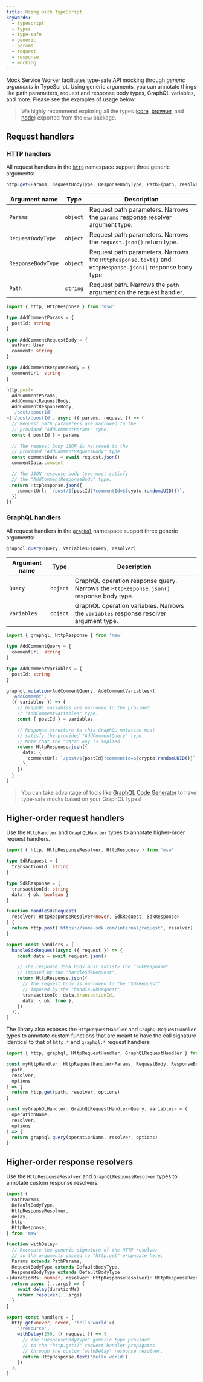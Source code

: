 ```yaml
---
title: Using with TypeScript
keywords:
  - typescript
  - types
  - type-safe
  - generic
  - params
  - request
  - response
  - mocking
---
```


Mock Service Worker facilitates type-safe API mocking through _generic arguments_ in TypeScript. Using generic arguments, you can annotate things like path parameters, request and response body types, GraphQL variables, and more. Please see the examples of usage below.

> We highly recommend exploring all the types ([core](https://github.com/mswjs/msw/blob/main/src/core/index.ts), [browser](https://github.com/mswjs/msw/blob/main/src/browser/index.ts), and [node](https://github.com/mswjs/msw/blob/main/src/node/index.ts)) exported from the `msw` package.

## Request handlers

### HTTP handlers

All request handlers in the [`http`](/docs/api/http) namespace support three generic arguments:

```ts
http.get<Params, RequestBodyType, ResponseBodyType, Path>(path, resolver)
```

| Argument name      | Type     | Description                                                                                              |
| ------------------ | -------- | -------------------------------------------------------------------------------------------------------- |
| `Params`           | `object` | Request path parameters. Narrows the `params` response resolver argument type.                           |
| `RequestBodyType`  | `object` | Request path parameters. Narrows the `request.json()` return type.                                       |
| `ResponseBodyType` | `object` | Request path parameters. Narrows the `HttpResponse.text()` and `HttpResponse.json()` response body type. |
| `Path`             | `string` | Request path. Narrows the `path` argument on the request handler.                                        |

```ts
import { http, HttpResponse } from 'msw'

type AddCommentParams = {
  postId: string
}

type AddCommentRequestBody = {
  author: User
  comment: string
}

type AddCommentResponseBody = {
  commentUrl: string
}

http.post<
  AddCommentParams,
  AddCommentRequestBody,
  AddCommentResponseBody,
  '/post/:postId'
>('/post/:postId', async ({ params, request }) => {
  // Request path parameters are narrowed to the
  // provided "AddCommentParams" type.
  const { postId } = params

  // The request body JSON is narrowed to the
  // provided "AddCommentRequestBody" type.
  const commentData = await request.json()
  commentData.comment

  // The JSON response body type must satisfy
  // the "AddCommentResponseBody" type.
  return HttpResponse.json({
    commentUrl: `/post/${postId}?commentId=${cypto.randomUUID()}`,
  })
})
```

### GraphQL handlers

All request handlers in the [`graphql`](/docs/api/graphql) namespace support three generic arguments:

```ts
graphql.query<Query, Variables>(query, resolver)
```

| Argument name | Type     | Description                                                                             |
| ------------- | -------- | --------------------------------------------------------------------------------------- |
| `Query`       | `object` | GraphQL operation response query. Narrows the `HttpResponse.json()` response body type. |
| `Variables`   | `object` | GraphQL operation variables. Narrows the `variables` response resolver argument type.   |

```ts
import { graphql, HttpResponse } from 'msw'

type AddCommentQuery = {
  commentUrl: string
}

type AddCommentVariables = {
  postId: string
}

graphql.mutation<AddCommentQuery, AddCommentVariables>(
  'AddComment',
  ({ variables }) => {
    // GraphQL variables are narrowed to the provided
    // "AddCommentVariables" type.
    const { postId } = variables

    // Response structure to this GraphQL mutation must
    // satisfy the provided "AddCommentQuery" type.
    // Note that the "data" key is implied.
    return HttpResponse.json({
      data: {
        commentUrl: `/post/${postId}?commentId=${crypto.randomUUID()}`,
      },
    })
  }
)
```

> You can take advantage of tools like [GraphQL Code Generator](https://the-guild.dev/graphql/codegen) to have type-safe mocks based on your GraphQL types!

## Higher-order request handlers

Use the `HttpHandler` and `GraphQLHandler` types to annotate higher-order request handlers.

```ts
import { http, HttpResponseResolver, HttpResponse } from 'msw'

type SdkRequest = {
  transactionId: string
}

type SdkResponse = {
  transactionId: string
  data: { ok: boolean }
}

function handleSdkRequest(
  resolver: HttpResponseResolver<never, SdkRequest, SdkResponse>
) {
  return http.post('https://some-sdk.com/internal/request', resolver)
}

export const handlers = [
  handleSdkRequest(async ({ request }) => {
    const data = await request.json()

    // The response JSON body must satisfy the "SdkResponse"
    // imposed by the "handleSdkRequest".
    return HttpResponse.json({
      // The request body is narrowed to the "SdkRequest"
      // imposed by the "handleSdkRequest".
      transactionId: data.transactionId,
      data: { ok: true },
    })
  }),
]
```

The library also exposes the `HttpRequestHandler` and `GraphQLRequestHandler` types to annotate custom functions that are meant to have the call signature identical to that of `http.*` and `graphql.*` request handlers:

```ts
import { http, graphql, HttpRequestHandler, GraphQLRequestHandler } from 'msw'

const myHttpHandler: HttpRequestHandler<Params, RequestBody, ResponseBody> = (
  path,
  resolver,
  options
) => {
  return http.get(path, resolver, options)
}

const myGraphQLHandler: GraphQLRequestHandler<Query, Variables> = (
  operationName,
  resolver,
  options
) => {
  return graphql.query(operationName, resolver, options)
}
```

## Higher-order response resolvers

Use the `HttpResponseResolver` and `GraphQLResponseResolver` types to annotate custom response resolvers.

```ts
import {
  PathParams,
  DefaultBodyType,
  HttpResponseResolver,
  delay,
  http,
  HttpResponse,
} from 'msw'

function withDelay<
  // Recreate the generic signature of the HTTP resolver
  // so the arguments passed to "http.get" propagate here.
  Params extends PathParams,
  RequestBodyType extends DefaultBodyType,
  ResponseBodyType extends DefaultBodyType
>(durationMs: number, resolver: HttpResponseResolver): HttpResponseResolver {
  return async (...args) => {
    await delay(durationMs)
    return resolver(...args)
  }
}

export const handlers = [
  http.get<never, never, 'hello world'>(
    '/resource',
    withDelay(250, ({ request }) => {
      // The "ResponseBodyType" generic type provided
      // to the "http.get()" request handler propagates
      // through the custom "withDelay" response resolver.
      return HttpResponse.text('hello world')
    })
  ),
]
```
